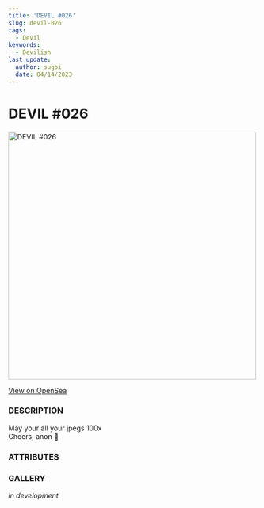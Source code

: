 ```yaml
---
title: 'DEVIL #026'
slug: devil-026
tags:
  - Devil
keywords:
  - Devilish
last_update:
  author: sugoi
  date: 04/14/2023
---
```



# DEVIL #026

<img src="https://nft-cdn.alchemy.com/eth-mainnet/e7ccbc338f6aa14d2d76418257f78348" alt="DEVIL #026" width="500" />

[View on OpenSea](https://opensea.io/assets/ethereum/0x231EDa2D0E36E5254515B7625D1201f7b4617cf4/27)

### DESCRIPTION

May your all your jpegs 100x  
Cheers, anon 🥂

### ATTRIBUTES

<AttributeTag traitType="HUMANITY" value="90" />
<AttributeTag traitType="NATURE" value="SMUG" />
<AttributeTag traitType="TYPE" value="DEVIL" />
<AttributeTag traitType="SUBTYPE" value="IMP" />


### GALLERY

*in development*

